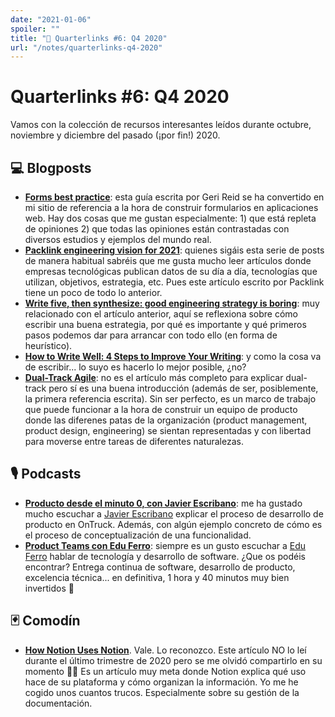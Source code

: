 ```yaml
---
date: "2021-01-06"
spoiler: ""
title: "🔗 Quarterlinks #6: Q4 2020"
url: "/notes/quarterlinks-q4-2020"
---
```


# Quarterlinks #6: Q4 2020

Vamos con la colección de recursos interesantes leídos durante octubre, noviembre y diciembre del pasado (¡por
fin!) 2020.

## 💻 Blogposts

- **[Forms best practice][forms]**: esta guía escrita por Geri Reid se ha convertido en mi sitio de referencia a la hora
  de construir formularios en aplicaciones web. Hay dos cosas que me gustan especialmente: 1) que está repleta de
  opiniones 2) que todas las opiniones están contrastadas con diversos estudios y ejemplos del mundo real.
- **[Packlink engineering vision for 2021][packlink]**: quienes sigáis esta serie de posts de manera habitual sabréis
  que me gusta mucho leer artículos donde empresas tecnológicas publican datos de su día a día, tecnologías que
  utilizan, objetivos, estrategia, etc. Pues este artículo escrito por Packlink tiene un poco de todo lo anterior.
- **[Write five, then synthesize: good engineering strategy is boring][strategy]**: muy relacionado con el artículo
  anterior, aquí se reflexiona sobre cómo escribir una buena estrategia, por qué es importante y qué primeros pasos
  podemos dar para arrancar con todo ello (en forma de heurístico).
- **[How to Write Well: 4 Steps to Improve Your Writing][writing]**: y como la cosa va de escribir... lo suyo es hacerlo
  lo mejor posible, ¿no?
- **[Dual-Track Agile][dual-track]**: no es el artículo más completo para explicar dual-track pero sí es una buena
  introducción (además de ser, posiblemente, la primera referencia escrita). Sin ser perfecto, es un marco de trabajo
  que puede funcionar a la hora de construir un equipo de producto donde las diferenes patas de la organización (product
  management, product design, engineering) se sientan representadas y con libertad para moverse entre tareas de
  diferentes naturalezas.

## 🎙 Podcasts

- **[Producto desde el minuto 0, con Javier Escribano][ontruck]**: me ha gustado mucho escuchar a [Javier
  Escribano][escribano] explicar el proceso de desarrollo de producto en OnTruck. Además, con algún ejemplo concreto de
  cómo es el proceso de conceptualización de una funcionalidad.
- **[Product Teams con Edu Ferro][eferro]**: siempre es un gusto escuchar a [Edu Ferro](https://www.eferro.net/) hablar
  de tecnología y desarrollo de software. ¿Que os podéis encontrar? Entrega continua de software, desarrollo de
  producto, excelencia técnica... en definitiva, 1 hora y 40 minutos muy bien invertidos 🙂

## 🃏 Comodín

- **[How Notion Uses Notion][notion]**. Vale. Lo reconozco. Este artículo NO lo leí durante el último trimestre de 2020
  pero se me olvidó compartirlo en su momento 🤦‍♂️ Es un artículo muy meta donde Notion explica qué uso hace de su
  plataforma y cómo organizan la información. Yo me he cogido unos cuantos trucos. Especialmente sobre su gestión de la
  documentación.

[forms]: https://gerireid.com/forms.html
[packlink]: https://medium.com/packlinkeng/packlink-engineering-vision-for-2021-c8f10eb369cf
[strategy]: https://lethain.com/good-engineering-strategy-is-boring/
[writing]: https://adamfaliq.com/2020/10/28/write-well/
[ontruck]: https://open.spotify.com/episode/2Py63SXJ7yhe18Wxuf9TKK?si=U_onblSoQUSLu9L0s0BvLA
[eferro]: https://thebigbranchtheorypodcast.github.io/post/product-teams-edu-ferro/
[dual-track]: https://svpg.com/dual-track-agile/
[notion]: https://www.notion.so/How-Notion-Uses-Notion-616f41d2f5124f3185cf1c36d267c07e
[escribano]: https://www.javierescribano.me/
